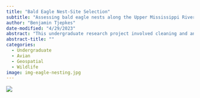 ```yaml
---
title: "Bald Eagle Nest-Site Selection"
subtitle: "Assessing bald eagle nests along the Upper Mississippi River, 1990-2012."
author: "Benjamin Tjepkes"
date-modified: "4/29/2023"
abstract: "This undergraduate research project involved cleaning and analyzing bald eagle nesting records from the U.S. Fish and Wildlife Service with the goal of determining how individuals of the Upper Mississippi River bald eagle population are selecting nest sites. We used a mixed-effects resource selection function under a use-availability design to understand the environmental features important to breeding pairs of bald eagles when selecting locations to establish nest sites."
abstract-title: ""
categories:
  - Undergraduate
  - Avian
  - Geospatial
  - Wildlife
image: img-eagle-nesting.jpg
---
```


![](../research/eagle-poster.jpg)